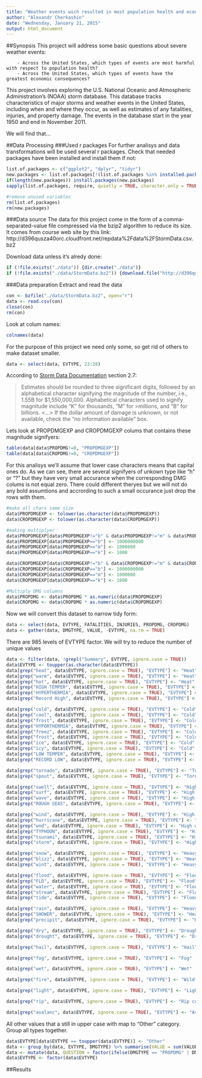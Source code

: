 ```yaml
---
title: "Weather events wich resulted in most population health and econimics damage"
author: "Alexandr Cherkashin"
date: "Wednesday, January 21, 2015"
output: html_document
---
```


##Synopsis
This project will address some basic questions about severe weather events:
       
        - Across the United States, which types of events are most harmful with respect to population health?
        - Across the United States, which types of events have the greatest economic consequences?

This project involves exploring the U.S. National Oceanic and Atmospheric Administration's (NOAA) storm database. This database tracks characteristics of major storms and weather events in the United States, including when and where they occur, as well as estimates of any fatalities, injuries, and property damage. The events in the database start in the year 1950 and end in November 2011.

We will find that...

##Data Processing
###Used r packages
For further analisys and data transformations will be used several r packages. 
Check that needed packages have been installed and install them if not:
```r
list.of.packages <- c("ggplot2", "dplyr", "tidyr")
new.packages <- list.of.packages[!(list.of.packages %in% installed.packages()[,"Package"])]
if(length(new.packages)) install.packages(new.packages)
sapply(list.of.packages, require, quietly = TRUE, character.only = TRUE)

#remove unused variables
rm(list.of.packages)
rm(new.packages)
```

###Data source
The data for this project come in the form of a comma-separated-value file compressed via the bzip2 algorithm to reduce its size. It comes from course web site by this link: http://d396qusza40orc.cloudfront.net/repdata%2Fdata%2FStormData.csv.bz2

Download data unless it's alredy done:
```r
if (!file.exists("./data")) {dir.create("./data")}
if (!file.exists("./data/StormData.bz2")) {download.file("http://d396qusza40orc.cloudfront.net/repdata%2Fdata%2FStormData.csv.bz2", "./data/StormData.bz2", mode = "wb")}
```

###Data preparation
Extract and read the data
```r
con <- bzfile("./data/StormData.bz2", open="r")
data <- read.csv(con)
close(con)
rm(con)
```

Look at colum names:
```r
colnames(data)
```

For the purpose of this project we need only some, so get rid of others to make dataset smaller.
```r
data <- select(data, EVTYPE, 23:28)
```

According to [Storm Data Documentation](https://d396qusza40orc.cloudfront.net/repdata%2Fpeer2_doc%2Fpd01016005curr.pdf) section 2.7:

>Estimates should be rounded to three significant digits, followed by an alphabetical character signifying the magnitude of the number, i.e., 1.55B for $1,550,000,000.  Alphabetical characters used to signify magnitude include “K” for thousands, “M” for >millions, and “B” for billions.
<...>
>If the dollar amount of damage is unknown, or not available, check the “no information available” box.

Lets look at PROPDMGEXP and CROPDMGEXP colums that contains these magnitude signifyers:
```r
table(data[data$PROPDMG!=0, "PROPDMGEXP"])
table(data[data$CROPDMG!=0, "CROPDMGEXP"])
```

For this analisys we'll assume that lower case characters means that capital ones do.
As we can see, there are several signifyers of unkown type like "h" or "?" but they have very small accurance when the corresponding DMG colums is not equal zero. There could different theryes but we will not do any bold assumtions and accrording to such a small occurance just drop the rows with them.
```r
#make all chars same size
data$PROPDMGEXP <- tolower(as.character(data$PROPDMGEXP))
data$CROPDMGEXP <- tolower(as.character(data$CROPDMGEXP))

#making multiplyer
data$PROPDMGEXP[data$PROPDMGEXP!="b" & data$PROPDMGEXP!="m" & data$PROPDMGEXP!="k"] <- NA
data$PROPDMGEXP[data$PROPDMGEXP=="b"] <- 1000000000
data$PROPDMGEXP[data$PROPDMGEXP=="m"] <- 1000000
data$PROPDMGEXP[data$PROPDMGEXP=="k"] <- 1000

data$CROPDMGEXP[data$CROPDMGEXP!="b" & data$CROPDMGEXP!="m" & data$CROPDMGEXP!="k"] <- NA
data$CROPDMGEXP[data$CROPDMGEXP=="b"] <- 1000000000
data$CROPDMGEXP[data$CROPDMGEXP=="m"] <- 1000000
data$CROPDMGEXP[data$CROPDMGEXP=="k"] <- 1000

#Multiply DMG columns
data$PROPDMG <- data$PROPDMG * as.numeric(data$PROPDMGEXP)
data$CROPDMG <- data$CROPDMG * as.numeric(data$CROPDMGEXP)
```

Now we will convert this dataset to narrow tidy form:
```r
data <- select(data, EVTYPE, FATALITIES, INJURIES, PROPDMG, CROPDMG)
data <- gather(data, DMGTYPE, VALUE, -EVTYPE, na.rm = TRUE)
```

There are 985 levels of EVTYPE factor. We will try to reduce the number of unique values
```r
data <- filter(data, !grepl("Summary", EVTYPE, ignore.case = TRUE))
data$EVTYPE <- toupper(as.character(data$EVTYPE))
data[grep("heat", data$EVTYPE, ignore.case = TRUE), "EVTYPE"] <- "Heat"
data[grep("warm", data$EVTYPE, ignore.case = TRUE), "EVTYPE"] <- "Heat"
data[grep("hot", data$EVTYPE, ignore.case = TRUE), "EVTYPE"] <- "Heat"
data[grep("HIGH TEMPER", data$EVTYPE, ignore.case = TRUE), "EVTYPE"] <- "Heat"
data[grep("HYPERTHERMIA", data$EVTYPE, ignore.case = TRUE), "EVTYPE"] <- "Heat"
data[grep("Record High", data$EVTYPE, ignore.case = TRUE), "EVTYPE"] <- "Heat"

data[grep("cold", data$EVTYPE, ignore.case = TRUE), "EVTYPE"] <- "Cold"
data[grep("cool", data$EVTYPE, ignore.case = TRUE), "EVTYPE"] <- "Cold"
data[grep("frost", data$EVTYPE, ignore.case = TRUE), "EVTYPE"] <- "Cold"
data[grep("HYPORTHERMIA", data$EVTYPE, ignore.case = TRUE), "EVTYPE"] <- "Cold"
data[grep("freez", data$EVTYPE, ignore.case = TRUE), "EVTYPE"] <- "Cold"
data[grep("frost", data$EVTYPE, ignore.case = TRUE), "EVTYPE"] <- "Cold"
data[grep("ice", data$EVTYPE, ignore.case = TRUE), "EVTYPE"] <- "Cold"
data[grep("icy", data$EVTYPE, ignore.case = TRUE), "EVTYPE"] <- "Cold"
data[grep("LOW TEMPER", data$EVTYPE, ignore.case = TRUE), "EVTYPE"] <- "Cold"
data[grep("RECORD LOW", data$EVTYPE, ignore.case = TRUE), "EVTYPE"] <- "Cold"

data[grep("tornado", data$EVTYPE, ignore.case = TRUE), "EVTYPE"] <- "Tornado"
data[grep("spout", data$EVTYPE, ignore.case = TRUE), "EVTYPE"] <- "Tornado"

data[grep("swell", data$EVTYPE, ignore.case = TRUE), "EVTYPE"] <- "High swells"
data[grep("surf", data$EVTYPE, ignore.case = TRUE), "EVTYPE"] <- "High swells"
data[grep("wave", data$EVTYPE, ignore.case = TRUE), "EVTYPE"] <- "High swells"
data[grep("ROUGH SEAS", data$EVTYPE, ignore.case = TRUE), "EVTYPE"] <- "High swells"

data[grep("wind", data$EVTYPE, ignore.case = TRUE), "EVTYPE"] <- "High wind/hurricane"
data[grep("hurricane", data$EVTYPE, ignore.case = TRUE), "EVTYPE"] <- "High wind/hurricane"
data[grep("wnd", data$EVTYPE, ignore.case = TRUE), "EVTYPE"] <- "High wind/hurricane"
data[grep("TYPHOON", data$EVTYPE, ignore.case = TRUE), "EVTYPE"] <- "High wind/hurricane"
data[grep("tsunami", data$EVTYPE, ignore.case = TRUE), "EVTYPE"] <- "High wind/hurricane"
data[grep("storm", data$EVTYPE, ignore.case = TRUE), "EVTYPE"] <- "High wind/hurricane"

data[grep("snow", data$EVTYPE, ignore.case = TRUE), "EVTYPE"] <- "Heavy snow"
data[grep("blizz", data$EVTYPE, ignore.case = TRUE), "EVTYPE"] <- "Heavy snow"
data[grep("wint", data$EVTYPE, ignore.case = TRUE), "EVTYPE"] <- "Heavy snow"

data[grep("flood", data$EVTYPE, ignore.case = TRUE), "EVTYPE"] <- "Flood"
data[grep("FLD", data$EVTYPE, ignore.case = TRUE), "EVTYPE"] <- "Flood"
data[grep("water", data$EVTYPE, ignore.case = TRUE), "EVTYPE"] <- "Flood"
data[grep("stream", data$EVTYPE, ignore.case = TRUE), "EVTYPE"] <- "Flood"
data[grep("tide", data$EVTYPE, ignore.case = TRUE), "EVTYPE"] <- "Flood"

data[grep("rain", data$EVTYPE, ignore.case = TRUE), "EVTYPE"] <- "Heavy rain"
data[grep("SHOWER", data$EVTYPE, ignore.case = TRUE), "EVTYPE"] <- "Heavy rain"
data[grep("precipit", data$EVTYPE, ignore.case = TRUE), "EVTYPE"] <- "Heavy rain"

data[grep("dry", data$EVTYPE, ignore.case = TRUE), "EVTYPE"] <- "Drought"
data[grep("drought", data$EVTYPE, ignore.case = TRUE), "EVTYPE"] <- "Drought"

data[grep("hail", data$EVTYPE, ignore.case = TRUE), "EVTYPE"] <- "Hail"

data[grep("fog", data$EVTYPE, ignore.case = TRUE), "EVTYPE"] <- "Fog"

data[grep("wet", data$EVTYPE, ignore.case = TRUE), "EVTYPE"] <- "Wet"

data[grep("fire", data$EVTYPE, ignore.case = TRUE), "EVTYPE"] <- "Wildfire"

data[grep("light", data$EVTYPE, ignore.case = TRUE), "EVTYPE"] <- "Lightning"

data[grep("rip", data$EVTYPE, ignore.case = TRUE), "EVTYPE"] <- "Rip current"

data[grep("avalanc", data$EVTYPE, ignore.case = TRUE), "EVTYPE"] <- "Avalanche"
```

All other values that a still in upper case with map to "Other" category. Group all types together.
```r
data$EVTYPE[data$EVTYPE == toupper(data$EVTYPE)] <- "Other"
data <- group_by(data, EVTYPE, DMGTYPE) %>% summarise(VALUE = sum(VALUE))
data <- mutate(data, QUESTION = factor(ifelse(DMGTYPE == "PROPDMG" | DMGTYPE == "CROPDMG", "Economic harm", "Health harm")))
data$EVTYPE <- factor(data$EVTYPE)
```
##Results